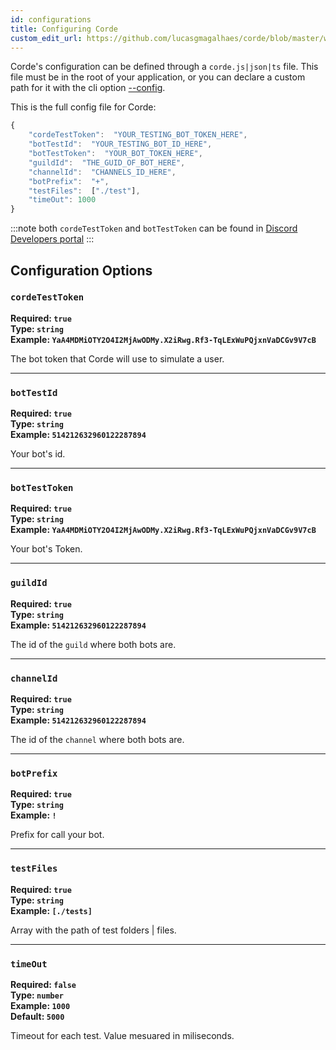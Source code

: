 ```yaml
---
id: configurations
title: Configuring Corde
custom_edit_url: https://github.com/lucasgmagalhaes/corde/blob/master/website/versioned_docs/version-1.0.0/Configuration.md
---
```


Corde's configuration can be defined through a `corde.js|json|ts` file. This file must be in the root of your application,
or you can declare a custom path for it with the cli option [--config](CLI.mdx#--config).

This is the full config file for Corde:

```javascript
{
	"cordeTestToken":  "YOUR_TESTING_BOT_TOKEN_HERE",
	"botTestId":  "YOUR_TESTING_BOT_ID_HERE",
	"botTestToken":  "YOUR_BOT_TOKEN_HERE",
	"guildId":  "THE_GUID_OF_BOT_HERE",
	"channelId":  "CHANNELS_ID_HERE",
	"botPrefix":  "+",
    "testFiles":  ["./test"],
    "timeOut": 1000
}
```

:::note
both `cordeTestToken` and `botTestToken` can be found in [Discord Developers portal](https://discord.com/developers/applications)
:::

## Configuration Options

### `cordeTestToken`

**Required: `true`**  
**Type: `string`**  
**Example: `YaA4MDMiOTY2O4I2MjAwODMy.X2iRwg.Rf3-TqLExWuPQjxnVaDCGv9V7cB`**

The bot token that Corde will use to simulate a user.

---

### `botTestId`

**Required: `true`**  
**Type: `string`**  
**Example: `514212632960122287894`**

Your bot's id.

---

### `botTestToken`

**Required: `true`**  
**Type: `string`**  
**Example: `YaA4MDMiOTY2O4I2MjAwODMy.X2iRwg.Rf3-TqLExWuPQjxnVaDCGv9V7cB`**

Your bot's Token.

---

### `guildId`

**Required: `true`**  
**Type: `string`**  
**Example: `514212632960122287894`**

The id of the `guild` where both bots are.

---

### `channelId`

**Required: `true`**  
**Type: `string`**  
**Example: `514212632960122287894`**

The id of the `channel` where both bots are.

---

### `botPrefix`

**Required: `true`**  
**Type: `string`**  
**Example: `!`**

Prefix for call your bot.

---

### `testFiles`

**Required: `true`**  
**Type: `string`**  
**Example: `[./tests]`**

Array with the path of test folders | files.

---

### `timeOut`

**Required: `false`**  
**Type: `number`**  
**Example: `1000`**  
**Default: `5000`**

Timeout for each test. Value mesuared in miliseconds.
